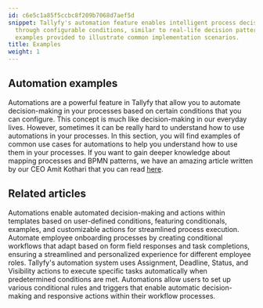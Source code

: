```yaml
---
id: c6e5c1a85f5ccbc8f209b7068d7aef5d
snippet: Tallyfy's automation feature enables intelligent process decision-making
  through configurable conditions, similar to real-life decision patterns, with practical
  examples provided to illustrate common implementation scenarios.
title: Examples
weight: 1
---
```


## Automation examples

Automations are a powerful feature in Tallyfy that allow you to automate decision-making in your processes based on certain conditions that you can configure. This concept is much like decision-making in our everyday lives. However, sometimes it can be really hard to understand how to use automations in your processes. In this section, you will find examples of common use cases for automations to help you understand how to use them in your processes. If you want to gain deeper knowledge about mapping processes and BPMN patterns, we have an amazing article written by our CEO Amit Kothari that you can read [here](https://tallyfy.com/bpmn-examples-and-patterns).



<PageTree />


## Related articles
<CardGrid>
<LinkTitleCard header="<b>Templates > Automations</b>" href="/products/pro/documenting/templates/automations/" > Automations enable automated decision-making and actions within templates based on user-defined conditions, featuring conditionals, examples, and customizable actions for streamlined process execution. </LinkTitleCard>
<LinkTitleCard header="<b>Tutorials > Create an automation</b>" href="/products/pro/tutorials/how-can-tallyfy-automate-and-streamline-my-processes/" > Automate employee onboarding processes by creating conditional workflows that adapt based on form field responses and task completions, ensuring a streamlined and personalized experience for different employee roles. </LinkTitleCard>
<LinkTitleCard header="<b>Automations > Actions</b>" href="/products/pro/documenting/templates/automations/actions/" > Tallyfy's automation system uses Assignment, Deadline, Status, and Visibility actions to execute specific tasks automatically when predetermined conditions are met. </LinkTitleCard>
<LinkTitleCard header="<b>Automations > Conditionals</b>" href="/products/pro/documenting/templates/automations/conditionals/" > Automations allow users to set up various conditional rules and triggers that enable automatic decision-making and responsive actions within their workflow processes. </LinkTitleCard>
</CardGrid>